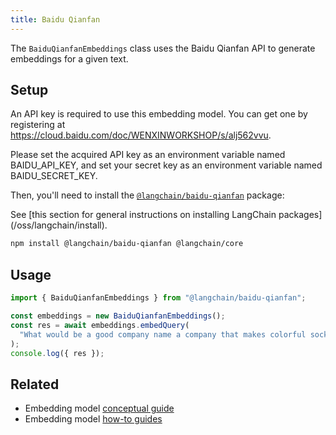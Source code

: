 ```yaml
---
title: Baidu Qianfan
---
```


The `BaiduQianfanEmbeddings` class uses the Baidu Qianfan API to generate embeddings for a given text.

## Setup

An API key is required to use this embedding model. You can get one by registering at https://cloud.baidu.com/doc/WENXINWORKSHOP/s/alj562vvu.

Please set the acquired API key as an environment variable named BAIDU_API_KEY, and set your secret key as an environment variable named BAIDU_SECRET_KEY.

Then, you'll need to install the [`@langchain/baidu-qianfan`](https://www.npmjs.com/package/@langchain/baidu-qianfan) package:

<Tip>
See [this section for general instructions on installing LangChain packages](/oss/langchain/install).
</Tip>

```bash npm
npm install @langchain/baidu-qianfan @langchain/core
```

## Usage

```typescript
import { BaiduQianfanEmbeddings } from "@langchain/baidu-qianfan";

const embeddings = new BaiduQianfanEmbeddings();
const res = await embeddings.embedQuery(
  "What would be a good company name a company that makes colorful socks?"
);
console.log({ res });
```

## Related

- Embedding model [conceptual guide](/oss/integrations/text_embedding)
- Embedding model [how-to guides](/oss/integrations/text_embedding)
